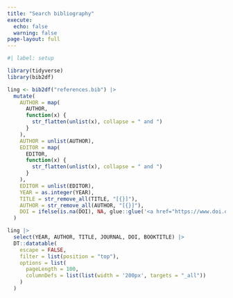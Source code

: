 ```yaml
---
title: "Search bibliography"
execute: 
  echo: false
  warning: false
page-layout: full
---
```


```r
#| label: setup

library(tidyverse)
library(bib2df)
```

```r
ling <- bib2df("references.bib") |> 
  mutate(
    AUTHOR = map(
      AUTHOR,
      function(x) {
        str_flatten(unlist(x), collapse = " and ")
      }
    ),
    AUTHOR = unlist(AUTHOR),
    EDITOR = map(
      EDITOR,
      function(x) {
        str_flatten(unlist(x), collapse = " and ")
      }
    ),
    EDITOR = unlist(EDITOR),
    YEAR = as.integer(YEAR),
    TITLE = str_remove_all(TITLE, "[{}]"),
    AUTHOR = str_remove_all(AUTHOR, "[{}]"),
    DOI = ifelse(is.na(DOI), NA, glue::glue('<a href="https://www.doi.org/{DOI}" target="_blank">{DOI}</a>'))
  )
```

```r
ling |> 
  select(YEAR, AUTHOR, TITLE, JOURNAL, DOI, BOOKTITLE) |> 
  DT::datatable(
    escape = FALSE,
    filter = list(position = "top"),
    options = list(
      pageLength = 100,
      columnDefs = list(list(width = '200px', targets = "_all"))
    )
  )
```


